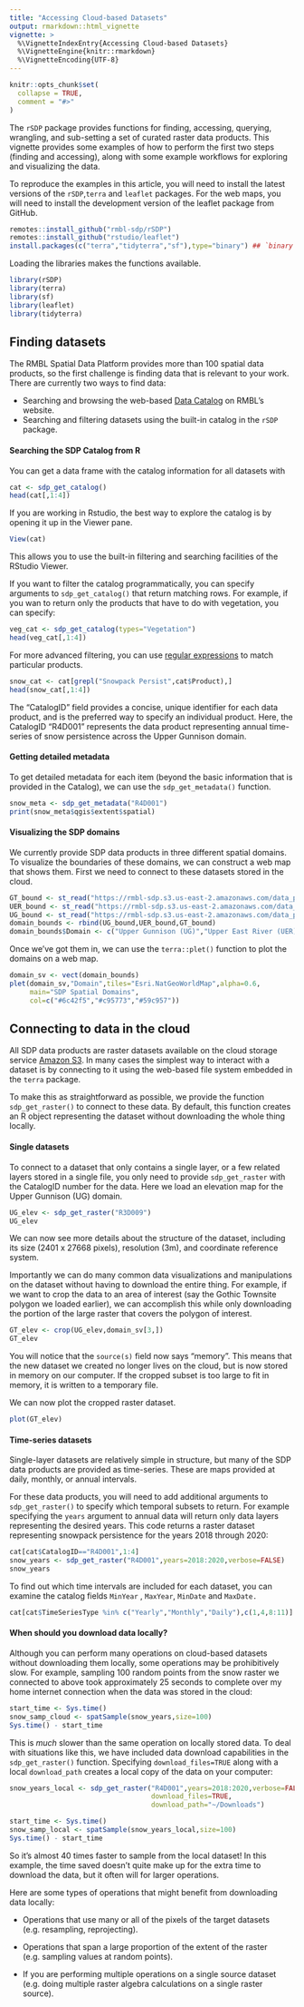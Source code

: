```yaml
---
title: "Accessing Cloud-based Datasets"
output: rmarkdown::html_vignette
vignette: >
  %\VignetteIndexEntry{Accessing Cloud-based Datasets}
  %\VignetteEngine{knitr::rmarkdown}
  %\VignetteEncoding{UTF-8}
---
```


```r
knitr::opts_chunk$set(
  collapse = TRUE,
  comment = "#>"
)
```

The `rSDP` package provides functions for finding, accessing, querying, wrangling, and sub-setting a set of curated raster data products. This vignette provides some examples of how to perform the first two steps (finding and accessing), along with some example workflows for exploring and visualizing the data.

To reproduce the examples in this article, you will need to install the latest versions of the `rSDP`,`terra` and `leaflet` packages. For the web maps, you will need to install the development version of the leaflet package from GitHub.

```r
remotes::install_github("rmbl-sdp/rSDP")
remotes::install_github("rstudio/leaflet")
install.packages(c("terra","tidyterra","sf"),type="binary") ## `binary` install prevents dependency issues on Mac and Windows
```

Loading the libraries makes the functions available.

```r
library(rSDP)
library(terra)
library(sf)
library(leaflet)
library(tidyterra)
```

## Finding datasets

The RMBL Spatial Data Platform provides more than 100 spatial data products, so the first challenge is finding data that is relevant to your work. There are currently two ways to find data:

-   Searching and browsing the web-based [Data Catalog](https://www.rmbl.org/scientists/resources/data-catalog/?tag-id=84) on RMBL's website.
-   Searching and filtering datasets using the built-in catalog in the `rSDP` package.

#### Searching the SDP Catalog from R

You can get a data frame with the catalog information for all datasets with

```r
cat <- sdp_get_catalog()
head(cat[,1:4])
```

If you are working in Rstudio, the best way to explore the catalog is by opening it up in the Viewer pane.

```r
View(cat)
```

This allows you to use the built-in filtering and searching facilities of the RStudio Viewer.

If you want to filter the catalog programmatically, you can specify arguments to `sdp_get_catalog()` that return matching rows. For example, if you wan to return only the products that have to do with vegetation, you can specify:

```r
veg_cat <- sdp_get_catalog(types="Vegetation")
head(veg_cat[,1:4])
```

For more advanced filtering, you can use [regular expressions](https://bookdown.org/rdpeng/rprogdatascience/regular-expressions.html) to match particular products.

```r
snow_cat <- cat[grepl("Snowpack Persist",cat$Product),]
head(snow_cat[,1:4])
```

The "CatalogID" field provides a concise, unique identifier for each data product, and is the preferred way to specify an individual product. Here, the CatalogID "R4D001" represents the data product representing annual time-series of snow persistence across the Upper Gunnison domain.

#### Getting detailed metadata

To get detailed metadata for each item (beyond the basic information that is provided in the Catalog), we can use the `sdp_get_metadata()` function.

```r
snow_meta <- sdp_get_metadata("R4D001")
print(snow_meta$qgis$extent$spatial)
```

#### Visualizing the SDP domains

We currently provide SDP data products in three different spatial domains. To visualize the boundaries of these domains, we can construct a web map that shows them. First we need to connect to these datasets stored in the cloud.

```r
GT_bound <- st_read("https://rmbl-sdp.s3.us-east-2.amazonaws.com/data_products/supplemental/GT_region_vect_1m.geojson")
UER_bound <- st_read("https://rmbl-sdp.s3.us-east-2.amazonaws.com/data_products/supplemental/UER_region_vect_1m.geojson")
UG_bound <- st_read("https://rmbl-sdp.s3.us-east-2.amazonaws.com/data_products/supplemental/UG_region_vect_1m.geojson")
domain_bounds <- rbind(UG_bound,UER_bound,GT_bound)
domain_bounds$Domain <- c("Upper Gunnison (UG)","Upper East River (UER)","Gothic Townsite (GT)")
```

Once we've got them in, we can use the `terra::plet()` function to plot the domains on a web map.

```r
domain_sv <- vect(domain_bounds)
plet(domain_sv,"Domain",tiles="Esri.NatGeoWorldMap",alpha=0.6,
     main="SDP Spatial Domains",
     col=c("#6c42f5","#c95773","#59c957"))
```

## Connecting to data in the cloud

All SDP data products are raster datasets available on the cloud storage service [Amazon S3](https://aws.amazon.com/s3/). In many cases the simplest way to interact with a dataset is by connecting to it using the web-based file system embedded in the `terra` package.

To make this as straightforward as possible, we provide the function `sdp_get_raster()` to connect to these data. By default, this function creates an R object representing the dataset without downloading the whole thing locally.

#### Single datasets

To connect to a dataset that only contains a single layer, or a few related layers stored in a single file, you only need to provide `sdp_get_raster` with the CatalogID number for the data. Here we load an elevation map for the Upper Gunnison (UG) domain.

```r
UG_elev <- sdp_get_raster("R3D009")
UG_elev
```

We can now see more details about the structure of the dataset, including its size (2401 x 27668 pixels), resolution (3m), and coordinate reference system.

Importantly we can do many common data visualizations and manipulations on the dataset without having to download the entire thing. For example, if we want to crop the data to an area of interest (say the Gothic Townsite polygon we loaded earlier), we can accomplish this while only downloading the portion of the large raster that covers the polygon of interest.

```r
GT_elev <- crop(UG_elev,domain_sv[3,])
GT_elev
```

You will notice that the `source(s)` field now says "memory". This means that the new dataset we created no longer lives on the cloud, but is now stored in memory on our computer. If the cropped subset is too large to fit in memory, it is written to a temporary file.

We can now plot the cropped raster dataset.

```r
plot(GT_elev)
```

#### Time-series datasets

Single-layer datasets are relatively simple in structure, but many of the SDP data products are provided as time-series. These are maps provided at daily, monthly, or annual intervals.

For these data products, you will need to add additional arguments to `sdp_get_raster()` to specify which temporal subsets to return. For example specifying the `years` argument to annual data will return only data layers representing the desired years. This code returns a raster dataset representing snowpack persistence for the years 2018 through 2020:

```r
	
cat[cat$CatalogID=="R4D001",1:4]
snow_years <- sdp_get_raster("R4D001",years=2018:2020,verbose=FALSE)
snow_years
```

To find out which time intervals are included for each dataset, you can examine the catalog fields `MinYear` , `MaxYear`, `MinDate` and `MaxDate.`

```r
cat[cat$TimeSeriesType %in% c("Yearly","Monthly","Daily"),c(1,4,8:11)]
```

#### When should you download data locally?

Although you can perform many operations on cloud-based datasets without downloading them locally, some operations may be prohibitively slow. For example, sampling 100 random points from the snow raster we connected to above took approximately 25 seconds to complete over my home internet connection when the data was stored in the cloud:

```r
start_time <- Sys.time()
snow_samp_cloud <- spatSample(snow_years,size=100)
Sys.time() - start_time
```

This is *much* slower than the same operation on locally stored data. To deal with situations like this, we have included data download capabilities in the `sdp_get_raster()` function. Specifying `download_files=TRUE` along with a local `download_path` creates a local copy of the data on your computer:

```r
snow_years_local <- sdp_get_raster("R4D001",years=2018:2020,verbose=FALSE,
                                   download_files=TRUE,
                                   download_path="~/Downloads")
```

```r
start_time <- Sys.time()
snow_samp_local <- spatSample(snow_years_local,size=100)
Sys.time() - start_time
```

So it's almost 40 times faster to sample from the local dataset! In this example, the time saved doesn't quite make up for the extra time to download the data, but it often will for larger operations.

Here are some types of operations that might benefit from downloading data locally:

-   Operations that use many or all of the pixels of the target datasets (e.g. resampling, reprojecting).

-   Operations that span a large proportion of the extent of the raster (e.g. sampling values at random points).

-   If you are performing multiple operations on a single source dataset (e.g. doing multiple raster algebra calculations on a single raster source).
